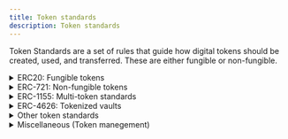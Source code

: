 ```yaml
---
title: Token standards
description: Token standards
---
```


Token Standards are a set of rules that guide how digital tokens should be created, used, and transferred. These are either fungible or non-fungible.


<details>
    <summary>ERC20: Fungible tokens</summary>

    <Tabs syncKey="erc20">
        <TabItem label="Extensions">
            [ERC-20: Fungible Token](https://eipswiki.notion.site/ERC-20-Fungible-Token-b9763ba7bf6f472d88128fb192a5cdb8?pvs=25)

            [ERC-1203: ERC-1203 Multi-Class Token Standard (ERC-20 Extension)](https://eips.ethereum.org/EIPS/eip-1203)

            [ERC-1363: Payable Token](https://eips.ethereum.org/EIPS/eip-1363)

            [ERC-1450: A compatible security token for issuing and trading SEC-compliant securities](https://eips.ethereum.org/EIPS/eip-1450)

            [ERC-1462: Base Security Token](https://eips.ethereum.org/EIPS/eip-1462)

            [ERC-4524: Safer ERC-20](https://eips.ethereum.org/EIPS/eip-4524)

            [ERC-5744: Latent Fungible Token](https://eips.ethereum.org/EIPS/eip-5744)

            [ERC-6353: Charity token](https://eips.ethereum.org/EIPS/eip-6353)

            [ERC-5095: Principal Token](https://eips.ethereum.org/EIPS/eip-5095)

            [ERC-6864: Upgradable Fungible Token](https://eips.ethereum.org/EIPS/eip-6864)

            [ERC-7196: Simple token – Simplified ERC-20](https://eips.ethereum.org/EIPS/eip-7196)

            [ERC-7144: ERC-20 with transaction validation step](https://eips.ethereum.org/EIPS/eip-7144)

            [ERC-7246: Encumber – Splitting Ownership & Guarantees](https://eips.ethereum.org/EIPS/eip-7246)

            [ERC-7254: Token Revenue Sharing](https://eips.ethereum.org/EIPS/eip-7254)
        </TabItem>

        <TabItem label="Utilities">
            [ERC-823: Token Exchange Standard](https://eips.ethereum.org/EIPS/eip-823)

            [ERC-1046: tokenURI Interoperability](https://eips.ethereum.org/EIPS/eip-1046)

            [ERC-2612: Permit Extension for EIP-20 Signed Approvals](https://eips.ethereum.org/EIPS/eip-2612)

            [ERC-3009: Transfer With Authorization](https://eips.ethereum.org/EIPS/eip-3009)

            [ERC-4931: Generic Token Upgrade Standard](https://eips.ethereum.org/EIPS/eip-4931)

            [ERC-5679: Token Minting and Burning](https://eips.ethereum.org/EIPS/eip-5679)

            [ERC-6120: Universal Token Router](https://eips.ethereum.org/EIPS/eip-6120)

            [ERC-7410: ERC-20 Update Allowance By Spender](https://eips.ethereum.org/EIPS/eip-7410)
        </TabItem>
    </Tabs>
</details>

<details>
    <summary>ERC-721: Non-fungible tokens</summary>

    <Tabs syncKey="erc721">
        <TabItem label="Extensions">
            [ERC-998: Composable Non-Fungible Token](https://eips.ethereum.org/EIPS/eip-998)

            [ERC-1948: Non-fungible Data Token](https://eips.ethereum.org/EIPS/eip-1948)

            [ERC-2615: Non-Fungible Token with mortgage and rental functions](https://eips.ethereum.org/EIPS/eip-2615)

            [ERC-4519: Non-Fungible Tokens Tied to Physical Assets](https://eips.ethereum.org/EIPS/eip-4519)

            [ERC-4885: Subscription NFTs and Multi Tokens](https://eips.ethereum.org/EIPS/eip-4885)

            [ERC-4907: Rental NFT – an Extension of EIP-721](https://eips.ethereum.org/EIPS/eip-4907)

            [ERC-4910: Royalty Bearing NFTs- ERC-4950: Entangled Tokens](https://eips.ethereum.org/EIPS/eip-4910)

            [ERC-4973: Account-bound Tokens](https://eips.ethereum.org/EIPS/eip-4973)

            [ERC-5007: Time NFT, ERC-721 Time Extension](https://eips.ethereum.org/EIPS/eip-5007)

            [ERC-5058: Lockable Non-Fungible Tokens](https://eips.ethereum.org/EIPS/eip-5058)

            [ERC-5114: Soulbound Badge](https://eips.ethereum.org/EIPS/eip-5114)

            [ERC-5192: Minimal Soulbound NFTs](https://eips.ethereum.org/EIPS/eip-5192)

            [ERC-5496: Multi-privilege Management NFT Extension](https://eips.ethereum.org/EIPS/eip-5496)

            [ERC-5484: Consensual Soulbound Tokens](https://eips.ethereum.org/EIPS/eip-5484)

            [ERC-5489: NFT Hyperlink Extension](https://eips.ethereum.org/EIPS/eip-5489)

            [ERC-5501: Rental & Delegation NFT – EIP-721 Extension](https://eips.ethereum.org/EIPS/eip-5501)

            [ERC-5560: Redeemable NFTs](https://eips.ethereum.org/EIPS/eip-5560)

            [ERC-5570: Digital Receipt Non-Fungible Tokens](https://eips.ethereum.org/EIPS/eip-5570)

            [ERC-5604: NFT Lien](https://eips.ethereum.org/EIPS/eip-5604)

            [ERC-5606: Multiverse NFTs](https://eips.ethereum.org/EIPS/eip-5606)

            [ERC-5643: Subscription NFTs](https://eips.ethereum.org/EIPS/eip-5643)

            [ERC-5725: Transferable Vesting NFT](https://eips.ethereum.org/EIPS/eip-5725)

            [ERC-5773: Context-Dependent Multi-Asset Tokens](https://eips.ethereum.org/EIPS/eip-5773)

            [ERC-6065: Real Estate Token](https://eips.ethereum.org/EIPS/eip-6065)

            [ERC-6150: Hierarchical NFTs](https://eips.ethereum.org/EIPS/eip-6150)

            [ERC-6220: Composable NFTs utilizing Equippable Parts](https://eips.ethereum.org/EIPS/eip-6220)

            [ERC-6239: Semantic Soulbound Tokens](https://eips.ethereum.org/EIPS/eip-6239)

            [ERC-6672: Multi-redeemable NFTs](https://eips.ethereum.org/EIPS/eip-6672)

            [ERC-6956: Asset-bound Non-Fungible Tokens](https://eips.ethereum.org/EIPS/eip-6956)

            [ERC-6982: Efficient Default Lockable Tokens](https://eips.ethereum.org/EIPS/eip-6982)

            [ERC-7066: Lockable Extension for ERC-721](https://eips.ethereum.org/EIPS/eip-7066)

            [ERC-7401: Parent-Governed Non-Fungible Tokens Nesting](https://eips.ethereum.org/EIPS/eip-7401)

            [ERC-7231: Identity-aggregated NFT](https://eips.ethereum.org/EIPS/eip-7231)

            [ERC-7561: Simple NFT, Simplified ERC-721](https://eips.ethereum.org/EIPS/eip-7561)

            [ERC-7590: ERC-20 Holder Extension for NFTs](https://eips.ethereum.org/EIPS/eip-7590)
        </TabItem>

        <TabItem label="Utilities">
            [ERC-2309: ERC-721 Consecutive Transfer Extension](https://eips.ethereum.org/EIPS/eip-2309)

            [ERC-3569: Sealed NFT Metadata Standard](https://eips.ethereum.org/EIPS/eip-3569)

            [ERC-4494: Permit for ERC-721 NFTs](https://eips.ethereum.org/EIPS/eip-4494)

            [ERC-4400: EIP-721 Consumable Extension](https://eips.ethereum.org/EIPS/eip-4400)

            [ERC-4906: EIP-721 Metadata Update Extension](https://eips.ethereum.org/EIPS/eip-4906)

            [ERC-4955: Vendor Metadata Extension for NFT](https://eips.ethereum.org/EIPS/eip-4955)

            [ERC-5218: NFT Rights Management](https://eips.ethereum.org/EIPS/eip-5218)

            [ERC-5267: Retrieval of EIP-712 domain](https://eips.ethereum.org/EIPS/eip-5267)

            [ERC-5375: NFT Author Information and Consent](https://eips.ethereum.org/EIPS/eip-5375)

            [ERC-5380: ERC-721 Entitlement Extension](https://eips.ethereum.org/EIPS/eip-5380)

            [ERC-5521: Referable NFT](https://eips.ethereum.org/EIPS/eip-5521)

            [ERC-5554: NFT Legal Use, Repurposing, and Remixing](https://eips.ethereum.org/EIPS/eip-5554)

            [ERC-5585: ERC-721 NFT Authorization](https://eips.ethereum.org/EIPS/eip-5585)

            [ERC-5635: NFT Licensing Agreement](https://eips.ethereum.org/EIPS/eip-5635)

            [ERC-5625: NFT Metadata JSON Schema dStorage Extension](https://eips.ethereum.org/EIPS/eip-5625)

            [ERC-6047: ERC-721 Balance indexing via Transfer event](https://eips.ethereum.org/EIPS/eip-6047)

            [ERC-6147: Guard of NFT/SBT, an Extension of ERC-721](https://eips.ethereum.org/EIPS/eip-6147)

            [ERC-6381: Public Non-Fungible Token Emote Repository](https://eips.ethereum.org/EIPS/eip-6381)

            [ERC-6454: Minimal Transferable NFT detection interface](https://eips.ethereum.org/EIPS/eip-6454)

            [ERC-6464: Multi-operator, per-token ERC-721 approvals](https://eips.ethereum.org/EIPS/eip-6464)

            [ERC-6785: ERC-721 Utilities Information Extension](https://eips.ethereum.org/EIPS/eip-6785)

            [ERC-7085: NFT Relationship Enhancement](https://eips.ethereum.org/EIPS/eip-7085)

            [ERC-7015: NFT Creator Attribution](https://eips.ethereum.org/EIPS/eip-7015)

            [ERC-7160: ERC-721 Multi-Metadata Extension](https://eips.ethereum.org/EIPS/eip-7160)

            [ERC-7439: Prevent ticket touting](https://eips.ethereum.org/EIPS/eip-7439)

        </TabItem>
    </Tabs>
</details>


<details>
    <summary>ERC-1155: Multi-token standards</summary>

    <Tabs syncKey="erc1155">
        <TabItem label="Extensions">
            [ERC-5187: Extend EIP-1155 with rentable usage rights](https://eips.ethereum.org/EIPS/eip-5187)

            [ERC-5505: ERC-1155 asset backed NFT extension](https://eips.ethereum.org/EIPS/eip-5505)

            [ERC-5516: Soulbound Multi-owner Tokens](https://eips.ethereum.org/EIPS/eip-5516)

            [ERC-5633: Composable Soulbound NFT, EIP-1155 Extension](https://eips.ethereum.org/EIPS/eip-5633)

            [ERC-7291: Purpose bound money](https://eips.ethereum.org/EIPS/eip-7254)

            [ERC-7513: Smart NFT - A Component for Intent-Centric](https://eips.ethereum.org/EIPS/eip-7521)
        </TabItem>

        <TabItem label="Utilities">
            [ERC-5216: ERC-1155 Allowance Extension](https://eips.ethereum.org/EIPS/eip-5216)

            [ERC-5615: ERC-1155 Supply Extension](https://eips.ethereum.org/EIPS/eip-5615)

            [ERC-5679: Token Minting and Burning](https://eips.ethereum.org/EIPS/eip-5679)

            [ERC-6268: Untransferability Indicator for EIP-1155](https://eips.ethereum.org/EIPS/eip-6268)
        </TabItem>
    </Tabs>
</details>

<details>
    <summary>ERC-4626: Tokenized vaults</summary>
    [ERC-7425: Tokenized Reserve](https://eips.ethereum.org/EIPS/eip-7425)

    [ERC-5143: Slippage Protection for Tokenized Vault](https://eips.ethereum.org/EIPS/eip-5143)

    [ERC-7535: Native Asset ERC-4626 Tokenized Vault](https://eips.ethereum.org/EIPS/eip-7535)

    [ERC-7540: Asynchronous ERC-4626 Tokenized Vaults](https://eips.ethereum.org/EIPS/eip-7540)

    [ERC-7575: Partial and Extended ERC-4626 Vaults](https://eips.ethereum.org/EIPS/eip-7575)
</details>

<details>
    <summary>Other token standards</summary>
    [ERC-223: Token with transaction handling model](https://eips.ethereum.org/EIPS/eip-223)

    [ERC-1261: Membership Verification Token (MVT)](https://eips.ethereum.org/EIPS/eip-1261)

    [ERC-6808: Fungible Key Bound Token](https://eips.ethereum.org/EIPS/eip-6808)

    [ERC-6809: Non-Fungible Key Bound Token](https://eips.ethereum.org/EIPS/eip-6809)

    [ERC-3525: Semi-Fungible Token](https://eips.ethereum.org/EIPS/eip-3525)

    [ERC-5507: Refundable Tokens](https://eips.ethereum.org/EIPS/eip-5507)

    [ERC-5023: Shareable Non-Fungible Token](https://eips.ethereum.org/EIPS/eip-5023)

    [ERC-5727: Semi-Fungible Soulbound Token](https://eips.ethereum.org/EIPS/eip-5727)

    [ERC-6366: Permission Token](https://eips.ethereum.org/EIPS/eip-6366)

    [ERC-6596: Cultural and Historical Asset Token](https://eips.ethereum.org/EIPS/eip-6596)

    [ERC-6604: Abstract Token](https://eips.ethereum.org/EIPS/eip-6604)

    [ERC-6909: Minimal Multi-Token Interface](https://eips.ethereum.org/EIPS/eip-6909)

    [ERC-7204: Contract wallet management token](https://eips.ethereum.org/EIPS/eip-7204)

    [ERC-7564: Contract wallet management NFT](https://eips.ethereum.org/EIPS/eip-7564)

    [ERC-7631: Dual Nature Token Pair](https://eips.ethereum.org/EIPS/eip-7631)
</details>

<details>
    <summary>Miscellaneous (Token manegement)</summary>
    [ERC-2477: Token Metadata Integrity](https://eips.ethereum.org/EIPS/eip-2477)

    [ERC-4546: Wrapped Deposits](https://eips.ethereum.org/EIPS/eip-4546)

    [ERC-5169: Client Script URI for Token Contracts](https://eips.ethereum.org/EIPS/eip-5169)

    [ERC-5646: Token State Fingerprint](https://eips.ethereum.org/EIPS/eip-5646)

    [ERC-5679: Token Minting and Burning](https://eips.ethereum.org/EIPS/eip-5679)

    [ERC-5700: Bindable Token Interface](https://eips.ethereum.org/EIPS/eip-5700)

    [ERC-6120: Universal Token Router](https://eips.ethereum.org/EIPS/eip-6120)

    [ERC-6358: Cross-Chain Token States Synchronization](https://eips.ethereum.org/EIPS/eip-6358)

    [ERC-7632: Interfaces for Named Token](https://eips.ethereum.org/EIPS/eip-7632)

    [ERC-6823: Token Mapping Slot Retrieval Extension](https://eips.ethereum.org/EIPS/eip-6823)
</details>
